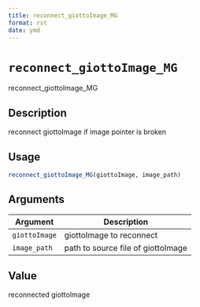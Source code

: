 ```yaml
--- 
title: reconnect_giottoImage_MG 
format: rst 
date: ymd 
--- 
```

# `reconnect_giottoImage_MG`

reconnect_giottoImage_MG


## Description

reconnect giottoImage if image pointer is broken


## Usage

```r
reconnect_giottoImage_MG(giottoImage, image_path)
```


## Arguments

Argument      |Description
------------- |----------------
`giottoImage`     |     giottoImage to reconnect
`image_path`     |     path to source file of giottoImage


## Value

reconnected giottoImage


